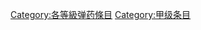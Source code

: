{{catmore1|[[Wikipedia:弹药专题|Wikipedia:弹药专题]]}}
{{Articles by Quality|topic=弹药|project=弹药|format=TOC}}
{{emptycat}}

[[Category:各等級弹药條目|Category:各等級弹药條目]]
[[Category:甲级条目|Category:甲级条目]]
